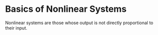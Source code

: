# Basics of Nonlinear Systems

Nonlinear systems are those whose output is not directly proportional to their input.
